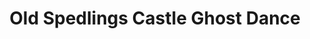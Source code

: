 ---
title: Old Spedlings Castle Ghost Dance
publish: true
tuneMeta:
    source: A Collection of Strathspeys Reels Jigs Hornpipes
    type:
        - session
    relatedLinks:
        - link:
            url: https://tunearch.org/wiki/Old_Spedlings_Castle%27s_Ghost%27s_Dance
            text: Traditional Tune Archive
        - link:
            url: https://www.goblinshead.co.uk/bogles/spedlins/
            text: The Starving Spectre  of Spedlins
    tuneDots:
        - dots:
            image: 
                src: /tunes/old-spedlings-castle-ghost-dance/old-spedlings-castle-ghost-dance.jpg
                height: 960
                width: 1280
                alt: Old Spedlings Castle Ghost Dance
                caption: Annotated with bowing patterns by Carolyn Francis
    tuneVideo:
        - video: 
            title: Beaux of London City played by Jimmy
            src: /tunes/old-spedlings-castle-ghost-dance/old-spedlings-castle-ghost-dance.mp4
---